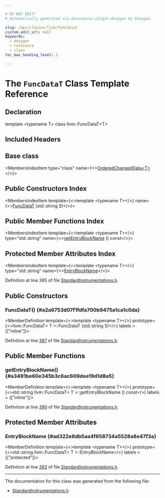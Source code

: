 ```yaml
---

# DO NOT EDIT!
# Automatically generated via docusaurus-plugin-doxygen by Doxygen.

slug: /api/classes/llvm/funcdatat
custom_edit_url: null
keywords:
  - doxygen
  - reference
  - class
toc_max_heading_level: 3

---
```





# The `FuncDataT` Class Template Reference

<DoxygenPage pluginConfig={pluginConfig}>



## Declaration

<CodeBlock>template &lt;typename T&gt;
class llvm::FuncDataT&lt;T&gt;</CodeBlock>

## Included Headers

<IncludesList>
<IncludesListItem
  filePath="llvm/Passes/StandardInstrumentations.h"
  permalink="/docs/api/files/include/include/llvm/include/llvm/passes/standardinstrumentations-h"
  isLocal="true" />
</IncludesList>

## Base class

<MembersIndex>

<MembersIndexItem
  type="class"
  name={<><a href="/docs/api/classes/llvm/orderedchangeddata">OrderedChangedData&lt;T&gt;</a></>}>
</MembersIndexItem>

</MembersIndex>

## Public Constructors Index

<MembersIndex>

<MembersIndexItem
  template={<>template &lt;typename T&gt;</>}
  name={<><a href="#a2a6753d07f1fdfa700b9475a1ca1c0da">FuncDataT</a> (std::string S)</>}>
</MembersIndexItem>

</MembersIndex>

## Public Member Functions Index

<MembersIndex>

<MembersIndexItem
  template={<>template &lt;typename T&gt;</>}
  type="std::string"
  name={<><a href="#a3491be60e345b3c6ac609dee19d1d8a5">getEntryBlockName</a> () const</>}>
</MembersIndexItem>

</MembersIndex>

## Protected Member Attributes Index

<MembersIndex>

<MembersIndexItem
  template={<>template &lt;typename T&gt;</>}
  type="std::string"
  name={<><a href="#ad322e8db5aa4f658734a5528a8e47f3a">EntryBlockName</a></>}>
</MembersIndexItem>

</MembersIndex>


Definition at line 385 of file <a href="/docs/api/files/include/include/llvm/include/llvm/passes/standardinstrumentations-h">StandardInstrumentations.h</a>.

<SectionDefinition>

## Public Constructors

### FuncDataT() {#a2a6753d07f1fdfa700b9475a1ca1c0da}

<MemberDefinition
  template={<>template &lt;typename T&gt;</>}
  prototype={<>llvm::FuncDataT&lt; T &gt;::FuncDataT (std::string S)</>}
  labels = {["inline"]}>

Definition at line <a href="/docs/api/files/include/include/llvm/include/llvm/passes/standardinstrumentations-h/#l00387">387</a> of file <a href="/docs/api/files/include/include/llvm/include/llvm/passes/standardinstrumentations-h">StandardInstrumentations.h</a>.
</MemberDefinition>

</SectionDefinition>

<SectionDefinition>

## Public Member Functions

### getEntryBlockName() {#a3491be60e345b3c6ac609dee19d1d8a5}

<MemberDefinition
  template={<>template &lt;typename T&gt;</>}
  prototype={<>std::string llvm::FuncDataT&lt; T &gt;::getEntryBlockName () const</>}
  labels = {["inline"]}>

Definition at line <a href="/docs/api/files/include/include/llvm/include/llvm/passes/standardinstrumentations-h/#l00390">390</a> of file <a href="/docs/api/files/include/include/llvm/include/llvm/passes/standardinstrumentations-h">StandardInstrumentations.h</a>.
</MemberDefinition>

</SectionDefinition>

<SectionDefinition>

## Protected Member Attributes

### EntryBlockName {#ad322e8db5aa4f658734a5528a8e47f3a}

<MemberDefinition
  template={<>template &lt;typename T&gt;</>}
  prototype={<>std::string llvm::FuncDataT&lt; T &gt;::EntryBlockName</>}
  labels = {["protected"]}>

Definition at line <a href="/docs/api/files/include/include/llvm/include/llvm/passes/standardinstrumentations-h/#l00393">393</a> of file <a href="/docs/api/files/include/include/llvm/include/llvm/passes/standardinstrumentations-h">StandardInstrumentations.h</a>.
</MemberDefinition>

</SectionDefinition>

<hr/>

The documentation for this class was generated from the following file:

<ul>
<li><a href="/docs/api/files/include/include/llvm/include/llvm/passes/standardinstrumentations-h">StandardInstrumentations.h</a></li>
</ul>

</DoxygenPage>
